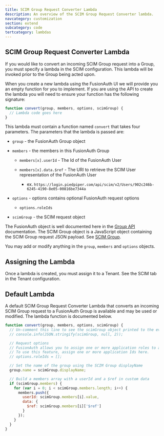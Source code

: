 ```yaml
---
title: SCIM Group Request Converter Lambda
description: An overview of the SCIM Group Request Converter lambda.
navcategory: customization
section: extend
subcategory: code
tertcategory: lambdas
---
```


## SCIM Group Request Converter Lambda

If you would like to convert an incoming SCIM Group request into a Group, you must specify a lambda in the SCIM configuration. This lambda will be invoked prior to the Group being acted upon.

When you create a new lambda using the FusionAuth UI we will provide you an empty function for you to implement. If you are using the API to create the lambda you will need to ensure your function has the following signature:

```javascript
function convert(group, members, options, scimGroup) {
  // Lambda code goes here
}
```

This lambda must contain a function named `convert` that takes four parameters. The parameters that the lambda is passed are:

* `group` - the FusionAuth Group object
* `members` - the members in this FusionAuth Group
  * `members[x].userId` - The Id of the FusionAuth User
  * `members[x].data.$ref` - The URI to retrieve the SCIM User representation of the FusionAuth User

    * ex. `https://login.piedpiper.com/api/scim/v2/Users/902c246b-6245-4190-8e05-00816be7344a`

* `options` - options contains optional FusionAuth request options
  * `options.roleIds`
* `scimGroup` - the SCIM request object

The FusionAuth object is well documented here in the [Group API](/docs/apis/groups) documentation. The SCIM Group object is a JavaScript object containing the SCIM Group request JSON payload. See [SCIM Group](https://datatracker.ietf.org/doc/html/rfc7643#section-4.2).

You may add or modify anything in the `group`, `members` and `options` objects.

## Assigning the Lambda

Once a lambda is created, you must assign it to a Tenant. See the SCIM tab in the Tenant configuration.

## Default Lambda

A default SCIM Group Request Converter Lambda that converts an incoming SCIM Group request to a FusionAuth Group is available and may be used or modified. The lambda function is documented below.

```javascript
function convert(group, members, options, scimGroup) {
  // Un-comment this line to see the scimGroup object printed to the event log
  // console.info(JSON.stringify(scimGroup, null, 2));

  // Request options
  // FusionAuth allows you to assign one or more application roles to a group.
  // To use this feature, assign one or more application Ids here.
  // options.roleIds = [];

  // Set the name of the group using the SCIM Group displayName
  group.name = scimGroup.displayName;

  // Build a members array with a userId and a $ref in custom data
  if (scimGroup.members) {
    for (var i = 0; i < scimGroup.members.length; i++) {
      members.push({
        userId: scimGroup.members[i].value,
        data: {
          $ref: scimGroup.members[i]['$ref']
        }
      });
    }
  }
}
```
